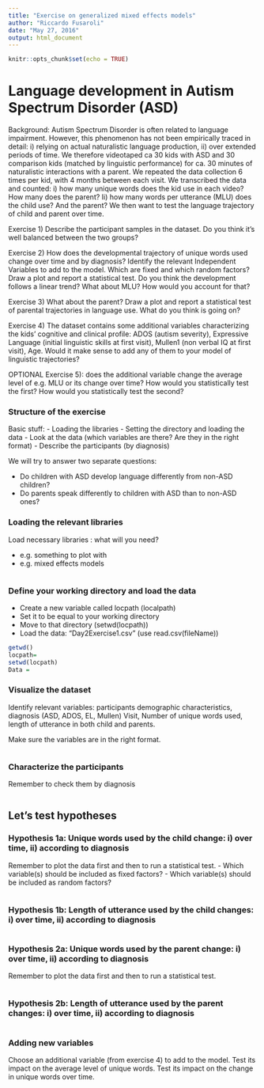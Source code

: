 ```yaml
---
title: "Exercise on generalized mixed effects models"
author: "Riccardo Fusaroli"
date: "May 27, 2016"
output: html_document
---
```


```r
knitr::opts_chunk$set(echo = TRUE)
```

# Language development in Autism Spectrum Disorder (ASD)

Background: Autism Spectrum Disorder is often related to language impairment. However, this phenomenon has not been empirically traced in detail: i) relying on actual naturalistic language production, ii) over extended periods of time. We therefore videotaped ca 30 kids with ASD and 30 comparison kids (matched by linguistic performance) for ca. 30 minutes of naturalistic interactions with a parent. We repeated the data collection 6 times per kid, with 4 months between each visit. We transcribed the data and counted: i) how many unique words does the kid use in each video? How many does the parent? Ii) how many words per utterance (MLU) does the child use? And the parent? We then want to test the language trajectory of child and parent over time.

Exercise 1) Describe the participant samples in the dataset. Do you think it’s well balanced between the two groups?

Exercise 2) How does the developmental trajectory of unique words used change over time and by diagnosis? Identify the relevant Independent Variables to add to the model. Which are fixed and which random factors?
Draw a plot and report a statistical test. 
Do you think the development follows a linear trend? What about MLU? How would you account for that?

Exercise 3) What about the parent? Draw a plot and report a statistical test of parental trajectories in language use. What do you think is going on?

Exercise 4) The dataset contains some additional variables characterizing the kids’ cognitive and clinical profile: ADOS (autism severity), Expressive Language (initial linguistic skills at first visit), Mullen1 (non verbal IQ at first visit), Age. Would it make sense to add any of them to your model of linguistic trajectories?  

OPTIONAL Exercise 5): does the additional variable change the average level of e.g. MLU or its change over time? How would you statistically test the first? How would you statistically test the second?

### Structure of the exercise

Basic stuff:
- Loading the libraries
- Setting the directory and loading the data
- Look at the data (which variables are there? Are they in the right format)
- Describe the participants (by diagnosis)

We will try to answer two separate questions:

- Do children with ASD develop language differently from non-ASD children?
- Do parents speak differently to children with ASD than to non-ASD ones?
  
### Loading the relevant libraries

Load necessary libraries : what will you need?

- e.g. something to plot with
- e.g. mixed effects models


```r

```

### Define your working directory and load the data

- Create a new variable called locpath (localpath)
- Set it to be equal to your working directory
- Move to that directory (setwd(locpath))
- Load the data: "Day2Exercise1.csv" (use read.csv(fileName))

```r

getwd()
locpath=
setwd(locpath)
Data =

```

### Visualize the dataset 

Identify relevant variables: participants demographic characteristics, diagnosis (ASD, ADOS, EL, Mullen) Visit, Number of unique words used, length of utterance in both child and parents.

Make sure the variables are in the right format.

```r

```

### Characterize the participants

Remember to check them by diagnosis

```r

```

## Let's test hypotheses

### Hypothesis 1a: Unique words used by the child change: i) over time, ii) according to diagnosis

Remember to plot the data first and then to run a statistical test.
- Which variable(s) should be included as fixed factors?
- Which variable(s) should be included as random factors?

```r

```

### Hypothesis 1b: Length of utterance used by the child changes: i) over time, ii) according to diagnosis

```r

```

### Hypothesis 2a: Unique words used by the parent change: i) over time, ii) according to diagnosis

Remember to plot the data first and then to run a statistical test.

```r

```

### Hypothesis 2b: Length of utterance used by the parent changes: i) over time, ii) according to diagnosis

```r

```

### Adding new variables

Choose an additional variable (from exercise 4) to add to the model. Test its impact on the average level of unique words. Test its impact on the change in unique words over time.

```r

```

